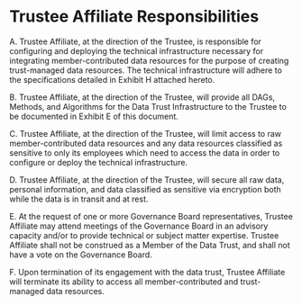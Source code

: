 # Trustee Affiliate Responsibilities

A. Trustee Affiliate, at the direction of the Trustee, is responsible for configuring and deploying the technical infrastructure necessary for integrating member-contributed data resources for the purpose of creating trust-managed data resources. The technical infrastructure will adhere to the specifications detailed in Exhibit H attached hereto.

B. Trustee Affiliate, at the direction of the Trustee, will provide all DAGs, Methods, and Algorithms for the Data Trust Infrastructure to the Trustee to be documented in Exhibit E of this document. 

C. Trustee Affiliate, at the direction of the Trustee, will limit access to raw member-contributed data resources and any data resources classified as sensitive to only its employees which need to access the data in order to configure or deploy the technical infrastructure.

D. Trustee Affiliate, at the direction of the Trustee, will secure all raw data, personal information, and data classified as sensitive via encryption both while the data is in transit and at rest.

E. At the request of one or more Governance Board representatives, Trustee Affiliate may attend meetings of the Governance Board in an advisory capacity and/or to provide technical or subject matter expertise. Trustee Affiliate shall not be construed as a Member of the Data Trust, and shall not have a vote on the Governance Board.

F. Upon termination of its engagement with the data trust, Trustee Affiliate will terminate its ability to access all member-contributed and trust-managed data resources.
